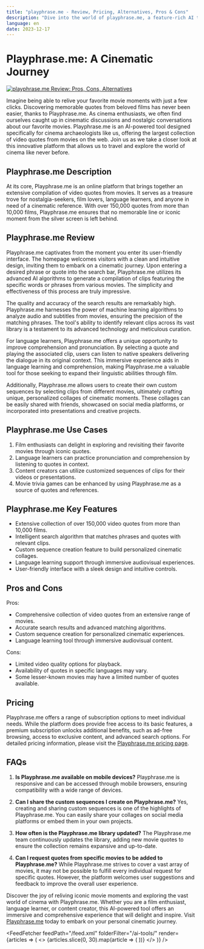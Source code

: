```yaml
---
title: "playphrase.me - Review, Pricing, Alternatives, Pros & Cons"
description: "Dive into the world of playphrase.me, a feature-rich AI tool. Learn about its features, pricing, and how it's making an impact. Don't miss out!"
language: en
date: 2023-12-17
---
```

        
# Playphrase.me: A Cinematic Journey


<BlogHeader />


[![playphrase.me Review: Pros, Cons, Alternatives](/ai-tools/playphrase.me.png)](https://www.playphrase.me/)



Imagine being able to relive your favorite movie moments with just a few clicks. Discovering memorable quotes from beloved films has never been easier, thanks to Playphrase.me. As cinema enthusiasts, we often find ourselves caught up in cinematic discussions and nostalgic conversations about our favorite movies. Playphrase.me is an AI-powered tool designed specifically for cinema archaeologists like us, offering the largest collection of video quotes from movies on the web. Join us as we take a closer look at this innovative platform that allows us to travel and explore the world of cinema like never before.

## Playphrase.me Description

At its core, Playphrase.me is an online platform that brings together an extensive compilation of video quotes from movies. It serves as a treasure trove for nostalgia-seekers, film lovers, language learners, and anyone in need of a cinematic reference. With over 150,000 quotes from more than 10,000 films, Playphrase.me ensures that no memorable line or iconic moment from the silver screen is left behind.

## Playphrase.me Review

Playphrase.me captivates from the moment you enter its user-friendly interface. The homepage welcomes visitors with a clean and intuitive design, inviting them to embark on a cinematic journey. Upon entering a desired phrase or quote into the search bar, Playphrase.me utilizes its advanced AI algorithms to generate a compilation of clips featuring the specific words or phrases from various movies. The simplicity and effectiveness of this process are truly impressive.

The quality and accuracy of the search results are remarkably high. Playphrase.me harnesses the power of machine learning algorithms to analyze audio and subtitles from movies, ensuring the precision of the matching phrases. The tool's ability to identify relevant clips across its vast library is a testament to its advanced technology and meticulous curation.

For language learners, Playphrase.me offers a unique opportunity to improve comprehension and pronunciation. By selecting a quote and playing the associated clip, users can listen to native speakers delivering the dialogue in its original context. This immersive experience aids in language learning and comprehension, making Playphrase.me a valuable tool for those seeking to expand their linguistic abilities through film.

Additionally, Playphrase.me allows users to create their own custom sequences by selecting clips from different movies, ultimately crafting unique, personalized collages of cinematic moments. These collages can be easily shared with friends, showcased on social media platforms, or incorporated into presentations and creative projects.

## Playphrase.me Use Cases

1. Film enthusiasts can delight in exploring and revisiting their favorite movies through iconic quotes.
2. Language learners can practice pronunciation and comprehension by listening to quotes in context.
3. Content creators can utilize customized sequences of clips for their videos or presentations.
4. Movie trivia games can be enhanced by using Playphrase.me as a source of quotes and references.

## Playphrase.me Key Features

- Extensive collection of over 150,000 video quotes from more than 10,000 films.
- Intelligent search algorithm that matches phrases and quotes with relevant clips.
- Custom sequence creation feature to build personalized cinematic collages.
- Language learning support through immersive audiovisual experiences.
- User-friendly interface with a sleek design and intuitive controls.

## Pros and Cons

Pros:
- Comprehensive collection of video quotes from an extensive range of movies.
- Accurate search results and advanced matching algorithms.
- Custom sequence creation for personalized cinematic experiences.
- Language learning tool through immersive audiovisual content.

Cons:
- Limited video quality options for playback.
- Availability of quotes in specific languages may vary.
- Some lesser-known movies may have a limited number of quotes available.

## Pricing

Playphrase.me offers a range of subscription options to meet individual needs. While the platform does provide free access to its basic features, a premium subscription unlocks additional benefits, such as ad-free browsing, access to exclusive content, and advanced search options. For detailed pricing information, please visit the [Playphrase.me pricing page](https://www.playphrase.me/pricing).

## FAQs

1. **Is Playphrase.me available on mobile devices?**
Playphrase.me is responsive and can be accessed through mobile browsers, ensuring compatibility with a wide range of devices.

2. **Can I share the custom sequences I create on Playphrase.me?**
Yes, creating and sharing custom sequences is one of the highlights of Playphrase.me. You can easily share your collages on social media platforms or embed them in your own projects.

3. **How often is the Playphrase.me library updated?**
The Playphrase.me team continuously updates the library, adding new movie quotes to ensure the collection remains expansive and up-to-date.

4. **Can I request quotes from specific movies to be added to Playphrase.me?**
While Playphrase.me strives to cover a vast array of movies, it may not be possible to fulfill every individual request for specific quotes. However, the platform welcomes user suggestions and feedback to improve the overall user experience.

Discover the joy of reliving iconic movie moments and exploring the vast world of cinema with Playphrase.me. Whether you are a film enthusiast, language learner, or content creator, this AI-powered tool offers an immersive and comprehensive experience that will delight and inspire. Visit [Playphrase.me](https://www.playphrase.me/) today to embark on your personal cinematic journey.


<AdComponent />


<FeedFetcher feedPath="/feed.xml" folderFilter="/ai-tools/" render={articles => (
    <>
        <Cards>
            {articles.slice(0, 30).map(article => (
                <Card key={article.link} title={article.title} href={article.link} />
            ))}
        </Cards>
    </>
)} />

